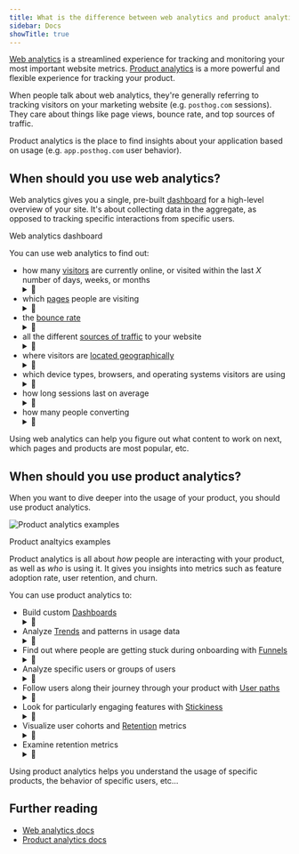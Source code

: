 ```yaml
---
title: What is the difference between web analytics and product analytics?
sidebar: Docs
showTitle: true
---
```



[Web analytics](/web-analytics) is a streamlined experience for tracking and monitoring your most important website metrics. [Product analytics](/product-analytics) is a more powerful and flexible experience for tracking your product.

When people talk about web analytics, they're generally referring to tracking visitors on your marketing website (e.g. `posthog.com` sessions). They care about things like page views, bounce rate, and top sources of traffic.

Product analytics is the place to find insights about your application based on usage (e.g. `app.posthog.com` user behavior).

<ComparisonTable column1="Web analytics" column2="Product analytics">
  <ComparisonRow column1={"One, pre-built"} column2={"Unlimited, customizable"} feature="Dashboards" />
  <ComparisonRow column1={false} column2={true} feature="Custom insights" />
  <ComparisonRow column1={"Pageview, pageleave, conversions"} column2={"Any, custom"} feature="Events" />
  <ComparisonRow column1={"Limited, pre-defined"} column2={"Any, custom"} feature="Properties" />
  <ComparisonRow column1={"Small teams, marketers"} column2={"Engineering, product, data teams"} feature="Built for" />
  <ComparisonRow column1={"At-a-glance view of website traffic"} column2={"Analysis of product usage and user behavior"} feature="Use case" />
</ComparisonTable>

## When should you use web analytics?

Web analytics gives you a single, pre-built [dashboard](https://us.posthog.com/web) for a high-level overview of your site. It's about collecting data in the aggregate, as opposed to tracking specific interactions from specific users.

<ProductScreenshot
    imageLight="https://res.cloudinary.com/dmukukwp6/image/upload/web_analytics_top_light_mode_2024_10_be53cf5325.png"
    imageDark="https://res.cloudinary.com/dmukukwp6/image/upload/web_analytics_top_dark_mode_2024_10_6aa6dc9aeb.png"
    alt="Web analytics dashboard"
    classes="rounded"
/>
<Caption>Web analytics dashboard</Caption>

You can use web analytics to find out:

- how many [visitors](/docs/web-analytics/dashboard) are currently online, or visited within the last _X_ number of days, weeks, or months <details style="display:inline;"><summary style="padding:0;">👀</summary>Screenshot goes here...</details>
- which [pages](/docs/web-analytics/dashboard#paths) people are visiting <details style="display:inline;"><summary style="padding:0;">👀</summary>Screenshot goes here...</details>
- the [bounce rate](/docs/web-analytics/dashboard#bounce-rate) <details style="display:inline;"><summary style="padding:0;">👀</summary>Screenshot goes here...</details>
- all the different [sources of traffic](/docs/web-analytics/dashboard#referrers-channels-utms) to your website <details style="display:inline;"><summary style="padding:0;">👀</summary>Screenshot goes here...</details>
- where visitors are [located geographically](/docs/web-analytics/dashboard#world-map) <details style="display:inline;"><summary style="padding:0;">👀</summary>Screenshot goes here...</details>
- which device types, browsers, and operating systems visitors are using <details style="display:inline;"><summary style="padding:0;">👀</summary>Screenshot goes here...</details>
- how long sessions last on average <details style="display:inline;"><summary style="padding:0;">👀</summary>Screenshot goes here...</details>
- how many people converting <details style="display:inline;"><summary style="padding:0;">👀</summary>Screenshot goes here...</details>

Using web analytics can help you figure out what content to work on next, which pages and products are most popular, etc.

## When should you use product analytics?

When you want to dive deeper into the usage of your product, you should use product analytics.

![Product analytics examples](https://res.cloudinary.com/dmukukwp6/image/upload/f_webp,h_1080,w_1920,c_fill,g_auto,q_auto/v1/posthog.com/contents/templates/thumbnails/featured/prodcut-analytics?_a=AXAH4nI0)
<Caption>Product analtyics examples</Caption>

Product analytics is all about _how_ people are interacting with your product, as well as _who_ is using it. It gives you insights into metrics such as feature adoption rate, user retention, and churn.

You can use product analytics to:

- Build custom [Dashboards](/docs/product-analytics/dashboards) <details style="display:inline;"><summary style="padding:0;">👀</summary>Screenshot goes here...</details>
- Analyze [Trends](/docs/product-analytics/trends/overview) and patterns in usage data <details style="display:inline;"><summary style="padding:0;">👀</summary>Screenshot goes here...</details>
- Find out where people are getting stuck during onboarding with [Funnels](/docs/product-analytics/funnels) <details style="display:inline;"><summary style="padding:0;">👀</summary>Screenshot goes here...</details>
- Analyze specific users or groups of users <details style="display:inline;"><summary style="padding:0;">👀</summary>Screenshot goes here...</details>
- Follow users along their journey through your product with [User paths](/docs/product-analytics/paths) <details style="display:inline;"><summary style="padding:0;">👀</summary>Screenshot goes here...</details>
- Look for particularly engaging features with [Stickiness](/docs/product-analytics/stickiness) <details style="display:inline;"><summary style="padding:0;">👀</summary>Screenshot goes here...</details>
- Visualize user cohorts and [Retention](/docs/product-analytics/retention) metrics <details style="display:inline;"><summary style="padding:0;">👀</summary>Screenshot goes here...</details>
- Examine retention metrics <details style="display:inline;"><summary style="padding:0;">👀</summary>Screenshot goes here...</details>

Using product analytics helps you understand the usage of specific products, the behavior of specific users, etc…

## Further reading

- [Web analytics docs](/docs/web-analytics)
- [Product analytics docs](/docs/product-analytics)
